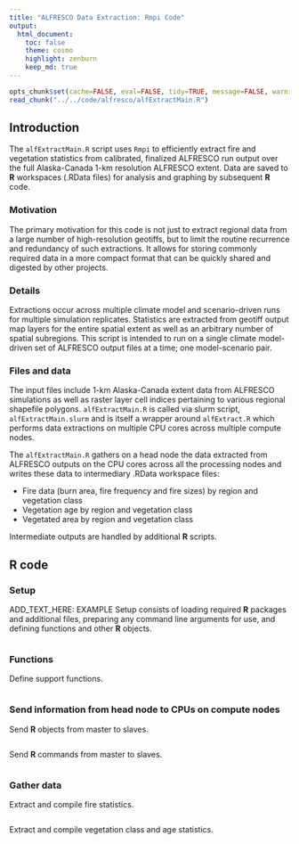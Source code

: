 ```yaml
---
title: "ALFRESCO Data Extraction: Rmpi Code"
output:
  html_document:
    toc: false
    theme: cosmo
    highlight: zenburn
    keep_md: true
---
```


```r
opts_chunk$set(cache=FALSE, eval=FALSE, tidy=TRUE, message=FALSE, warning=FALSE)
read_chunk("../../code/alfresco/alfExtractMain.R")
```

## Introduction

The `alfExtractMain.R` script uses `Rmpi` to efficiently extract fire and vegetation statistics from calibrated, finalized ALFRESCO run output over the full Alaska-Canada 1-km resolution ALFRESCO extent.
Data are saved to **R** workspaces (.RData files) for analysis and graphing by subsequent **R** code.

### Motivation
The primary motivation for this code is not just to extract regional data from a large number of high-resolution geotiffs,
but to limit the routine recurrence and redundancy of such extractions.
It allows for storing commonly required data in a more compact format that can be quickly shared and digested by other projects.

### Details

Extractions occur across multiple climate model and scenario-driven runs for multiple simulation replicates.
Statistics are extracted from geotiff output map layers for the entire spatial extent as well as an arbitrary number of spatial subregions.
This script is intended to run on a single climate model-driven set of ALFRESCO output files at a time; one model-scenario pair.

### Files and data
The input files include 1-km Alaska-Canada extent data from ALFRESCO simulations
as well as raster layer cell indices pertaining to various regional shapefile polygons.
`alfExtractMain.R` is called via slurm script, `alfExtractMain.slurm` and is itself a wrapper around `alfExtract.R` which performs data extractions on multiple CPU cores across multiple compute nodes.

The `alfExtractMain.R` gathers on a head node the data extracted from ALFRESCO outputs on the CPU cores across all the processing nodes and writes these data to intermediary .RData workspace files:

* Fire data (burn area, fire frequency and fire sizes) by region and vegetation class
* Vegetation age by region and vegetation class
* Vegetated area by region and vegetation class

Intermediate outputs are handled by additional **R** scripts.

## R code

### Setup
ADD_TEXT_HERE: EXAMPLE
Setup consists of loading required **R** packages and additional files, preparing any command line arguments for use, and defining functions and other **R** objects.

```r
```

### Functions
Define support functions.

```r
```

### Send information from head node to CPUs on compute nodes
Send **R** objects from master to slaves.

```r
```

Send **R** commands from master to slaves.

```r
```

### Gather data
Extract and compile fire statistics.

```r
```

Extract and compile vegetation class and age statistics.

```r
```
